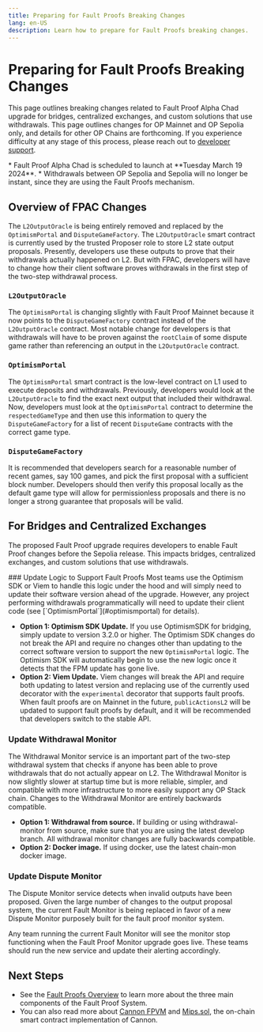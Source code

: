 ```yaml
---
title: Preparing for Fault Proofs Breaking Changes
lang: en-US
description: Learn how to prepare for Fault Proofs breaking changes.
---
```



# Preparing for Fault Proofs Breaking Changes

This page outlines breaking changes related to Fault Proof Alpha Chad upgrade for bridges, centralized exchanges, and custom solutions that use withdrawals. This page outlines changes for OP Mainnet and OP Sepolia only, and details for other OP Chains are forthcoming.
If you experience difficulty at any stage of this process, please reach out to [developer support](https://github.com/ethereum-optimism/developers/discussions).

<Callout type="warning">
  *   Fault Proof Alpha Chad is scheduled to launch at **Tuesday March 19 2024**.
  *   Withdrawals between OP Sepolia and Sepolia will no longer be instant, since they are using the Fault Proofs mechanism.
</Callout>

## Overview of FPAC Changes

The `L2OutputOracle` is being entirely removed and replaced by the `OptimismPortal` and `DisputeGameFactory`. The `L2OutputOracle` smart contract is currently used by the trusted Proposer role to store L2 state output proposals.
Presently, developers use these outputs to prove that their withdrawals actually happened on L2. But with FPAC, developers will have to change how their client software proves withdrawals in the first step of the two-step withdrawal process.

### `L2OutputOracle`

The `OptimismPortal` is changing slightly with Fault Proof Mainnet because it now points to the `DisputeGameFactory` contract instead of the `L2OutputOracle` contract.
Most notable change for developers is that withdrawals will have to be proven against the `rootClaim` of some dispute game rather than referencing an output in the `L2OutputOracle` contract.

### `OptimismPortal`

The `OptimismPortal` smart contract is the low-level contract on L1 used to execute deposits and withdrawals.
Previously, developers would look at the `L2OutputOracle` to find the exact next output that included their withdrawal.
Now, developers must look at the `OptimismPortal` contract to determine the `respectedGameType` and then use this information to query the `DisputeGameFactory` for a list of recent `DisputeGame` contracts with the correct game type.

### `DisputeGameFactory`

It is recommended that developers search for a reasonable number of recent games, say 100 games, and pick the first proposal with a sufficient block number.
Developers should then verify this proposal locally as the default game type will allow for permissionless proposals and there is no longer a strong guarantee that proposals will be valid.

## For Bridges and Centralized Exchanges

The proposed Fault Proof upgrade requires developers to enable Fault Proof changes before the Sepolia release. This impacts bridges, centralized exchanges, and custom solutions that use withdrawals.

<Steps>
  ### Update Logic to Support Fault Proofs

  <Callout type="info">
    Most teams use the Optimism SDK or Viem to handle this logic under the hood and will simply need to update their software version ahead of the upgrade. However, any project performing withdrawals programmatically will need to update their client code (see [`OptimismPortal`](#optimismportal) for details).
  </Callout>

  *   **Option 1: Optimism SDK Update.** If you use OptimismSDK for bridging, simply update to version 3.2.0 or higher.
      The Optimism SDK changes do not break the API and require no changes other than updating to the correct software version to support the new `OptimismPortal` logic. The Optimism SDK will automatically begin to use the new logic once it detects that the FPM update has gone live.
  *   **Option 2: Viem Update.** Viem changes will break the API and require both updating to latest version and replacing use of the currently used decorator with the `experimental` decorator that supports fault proofs. When fault proofs are on Mainnet in the future, `publicActionsL2` will be updated to support fault proofs by default, and it will be recommended that developers switch to the stable API.

  ### Update Withdrawal Monitor

  The Withdrawal Monitor service is an important part of the two-step withdrawal system that checks if anyone has been able to prove withdrawals that do not actually appear on L2.
  The Withdrawal Monitor is now slightly slower at startup time but is more reliable, simpler, and compatible with more infrastructure to more easily support any OP Stack chain.
  Changes to the Withdrawal Monitor are entirely backwards compatible.

  *   **Option 1: Withdrawal from source.** If building or using withdrawal-monitor from source, make sure that you are using the latest develop branch. All withdrawal monitor changes are fully backwards compatible.
  *   **Option 2: Docker image.** If using docker, use the latest chain-mon docker image.

  ### Update Dispute Monitor

  The Dispute Monitor service detects when invalid outputs have been proposed. Given the large number of changes to the output proposal system, the current Fault Monitor is being replaced in favor of a new Dispute Monitor purposely built for the fault proof monitor system.

  <Callout type="warning">
    Any team running the current Fault Monitor will see the monitor stop functioning when the Fault Proof Monitor upgrade goes live. These teams should run the new service and update their alerting accordingly.
  </Callout>
</Steps>

## Next Steps

*   See the [Fault Proofs Overview](/stack/protocol/fault-proofs/overview) to learn more about the three main components of the Fault Proof System.
*   You can also read more about [Cannon FPVM](/stack/protocol/fault-proofs/cannon) and [Mips.sol](/stack/protocol/fault-proofs/mips), the on-chain smart contract implementation of Cannon.
